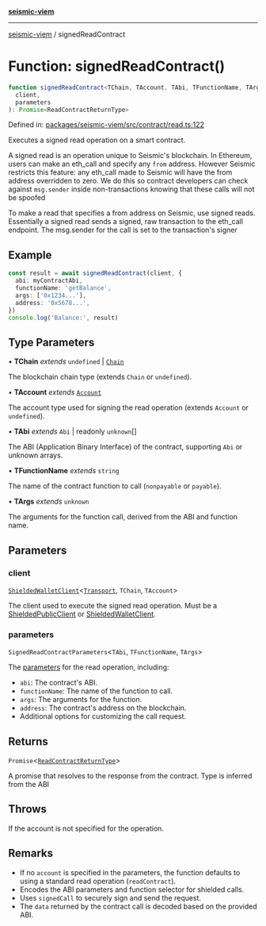 [**seismic-viem**](/seismic-viem/README.mdx)

---

[seismic-viem](/seismic-viem/globals.mdx) / signedReadContract

# Function: signedReadContract()

```ts
function signedReadContract<TChain, TAccount, TAbi, TFunctionName, TArgs>(
  client,
  parameters
): Promise<ReadContractReturnType>
```

Defined in: [packages/seismic-viem/src/contract/read.ts:122](https://github.com/SeismicSystems/seismic-client/blob/fe4ea18662b9b9725dc8d15ad03bde6f01c024a3/packages/seismic-viem/src/contract/read.ts#L122)

Executes a signed read operation on a smart contract.

A signed read is an operation unique to Seismic's blockchain.
In Ethereum, users can make an eth_call and specify any `from` address.
However Seismic restricts this feature: any eth_call made to Seismic
will have the from address overridden to zero. We do this so contract
developers can check against `msg.sender` inside non-transactions knowing
that these calls will not be spoofed

To make a read that specifies a from address on Seismic, use signed reads.
Essentially a signed read sends a signed, raw transaction to the eth_call endpoint.
The msg.sender for the call is set to the transaction's signer

## Example

```typescript
const result = await signedReadContract(client, {
  abi: myContractAbi,
  functionName: 'getBalance',
  args: ['0x1234...'],
  address: '0x5678...',
})
console.log('Balance:', result)
```

## Type Parameters

• **TChain** _extends_ `undefined` \| [`Chain`](https://github.com/wevm/viem)

The blockchain chain type (extends `Chain` or `undefined`).

• **TAccount** _extends_ [`Account`](https://github.com/wevm/viem)

The account type used for signing the read operation (extends `Account` or `undefined`).

• **TAbi** _extends_ `Abi` \| readonly `unknown`[]

The ABI (Application Binary Interface) of the contract, supporting `Abi` or unknown arrays.

• **TFunctionName** _extends_ `string`

The name of the contract function to call (`nonpayable` or `payable`).

• **TArgs** _extends_ `unknown`

The arguments for the function call, derived from the ABI and function name.

## Parameters

### client

[`ShieldedWalletClient`](/seismic-viem/type-aliases/ShieldedWalletClient.mdx)\<[`Transport`](https://github.com/wevm/viem), `TChain`, `TAccount`\>

The client used to execute the signed read operation. Must be a [ShieldedPublicClient](/seismic-viem/type-aliases/ShieldedPublicClient.mdx) or [ShieldedWalletClient](/seismic-viem/type-aliases/ShieldedWalletClient.mdx).

### parameters

`SignedReadContractParameters`\<`TAbi`, `TFunctionName`, `TArgs`\>

The [parameters](https://viem.sh/docs/contract/readContract.html#parameters) for the read operation, including:

- `abi`: The contract's ABI.
- `functionName`: The name of the function to call.
- `args`: The arguments for the function.
- `address`: The contract's address on the blockchain.
- Additional options for customizing the call request.

## Returns

`Promise`\<[`ReadContractReturnType`](https://github.com/wevm/viem)\>

A promise that resolves to the response from the contract. Type is inferred from the ABI

## Throws

If the account is not specified for the operation.

## Remarks

- If no `account` is specified in the parameters, the function defaults to using a standard read operation (`readContract`).
- Encodes the ABI parameters and function selector for shielded calls.
- Uses `signedCall` to securely sign and send the request.
- The `data` returned by the contract call is decoded based on the provided ABI.
